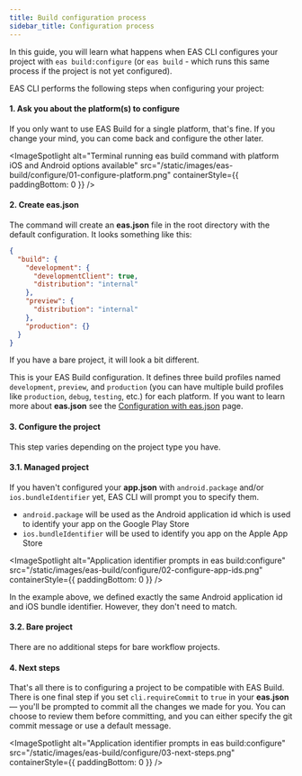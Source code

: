 ```yaml
---
title: Build configuration process
sidebar_title: Configuration process
---
```



In this guide, you will learn what happens when EAS CLI configures your project with `eas build:configure` (or `eas build` - which runs this same process if the project is not yet configured).

EAS CLI performs the following steps when configuring your project:

#### 1. Ask you about the platform(s) to configure

If you only want to use EAS Build for a single platform, that's fine. If you change your mind, you can come back and configure the other later.

<ImageSpotlight alt="Terminal running eas build command with platform iOS and Android options available" src="/static/images/eas-build/configure/01-configure-platform.png" containerStyle={{ paddingBottom: 0 }} />

#### 2. Create eas.json

The command will create an **eas.json** file in the root directory with the default configuration. It looks something like this:

```json
{
  "build": {
    "development": {
      "developmentClient": true,
      "distribution": "internal"
    },
    "preview": {
      "distribution": "internal"
    },
    "production": {}
  }
}
```

If you have a bare project, it will look a bit different.

This is your EAS Build configuration. It defines three build profiles named `development`, `preview`, and `production` (you can have multiple build profiles like `production`, `debug`, `testing`, etc.) for each platform. If you want to learn more about **eas.json** see the [Configuration with eas.json](/build/eas-json.mdx) page.

#### 3. Configure the project

This step varies depending on the project type you have.

#### 3.1. Managed project

If you haven't configured your **app.json** with `android.package` and/or `ios.bundleIdentifier` yet, EAS CLI will prompt you to specify them.

- `android.package` will be used as the Android application id which is used to identify your app on the Google Play Store
- `ios.bundleIdentifier` will be used to identify you app on the Apple App Store

<ImageSpotlight alt="Application identifier prompts in eas build:configure" src="/static/images/eas-build/configure/02-configure-app-ids.png" containerStyle={{ paddingBottom: 0 }} />

In the example above, we defined exactly the same Android application id and iOS bundle identifier. However, they don't need to match.

#### 3.2. Bare project

There are no additional steps for bare workflow projects.

#### 4. Next steps

That's all there is to configuring a project to be compatible with EAS Build.
There is one final step if you set `cli.requireCommit` to `true` in your **eas.json** — you'll be prompted to commit all the changes we made for you. You can choose to review them before committing, and you can either specify the git commit message or use a default message.

<ImageSpotlight alt="Application identifier prompts in eas build:configure" src="/static/images/eas-build/configure/03-next-steps.png" containerStyle={{ paddingBottom: 0 }} />
